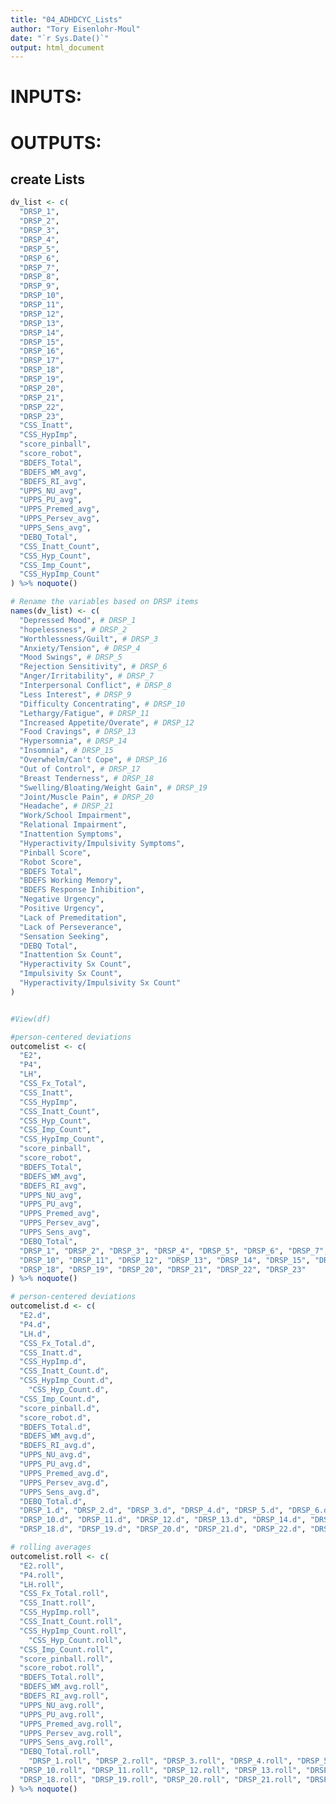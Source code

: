 ```yaml
---
title: "04_ADHDCYC_Lists"
author: "Tory Eisenlohr-Moul"
date: "`r Sys.Date()`"
output: html_document
---
```


# INPUTS: 
# OUTPUTS:


## create Lists
```r

dv_list <- c(
  "DRSP_1",
  "DRSP_2",
  "DRSP_3",
  "DRSP_4",
  "DRSP_5",
  "DRSP_6",
  "DRSP_7",
  "DRSP_8",
  "DRSP_9",
  "DRSP_10",
  "DRSP_11",
  "DRSP_12",
  "DRSP_13",
  "DRSP_14",
  "DRSP_15",
  "DRSP_16",
  "DRSP_17",
  "DRSP_18",
  "DRSP_19",
  "DRSP_20",
  "DRSP_21",
  "DRSP_22",
  "DRSP_23",
  "CSS_Inatt",
  "CSS_HypImp",
  "score_pinball",
  "score_robot",
  "BDEFS_Total",
  "BDEFS_WM_avg",
  "BDEFS_RI_avg",
  "UPPS_NU_avg",
  "UPPS_PU_avg",
  "UPPS_Premed_avg",
  "UPPS_Persev_avg",
  "UPPS_Sens_avg",
  "DEBQ_Total",
  "CSS_Inatt_Count",
  "CSS_Hyp_Count",
  "CSS_Imp_Count",
  "CSS_HypImp_Count"
) %>% noquote()

# Rename the variables based on DRSP items
names(dv_list) <- c(
  "Depressed Mood", # DRSP_1
  "hopelessness", # DRSP_2
  "Worthlessness/Guilt", # DRSP_3
  "Anxiety/Tension", # DRSP_4
  "Mood Swings", # DRSP_5
  "Rejection Sensitivity", # DRSP_6
  "Anger/Irritability", # DRSP_7
  "Interpersonal Conflict", # DRSP_8
  "Less Interest", # DRSP_9
  "Difficulty Concentrating", # DRSP_10
  "Lethargy/Fatigue", # DRSP_11
  "Increased Appetite/Overate", # DRSP_12
  "Food Cravings", # DRSP_13
  "Hypersomnia", # DRSP_14
  "Insomnia", # DRSP_15
  "Overwhelm/Can't Cope", # DRSP_16
  "Out of Control", # DRSP_17
  "Breast Tenderness", # DRSP_18
  "Swelling/Bloating/Weight Gain", # DRSP_19
  "Joint/Muscle Pain", # DRSP_20
  "Headache", # DRSP_21
  "Work/School Impairment", 
  "Relational Impairment",
  "Inattention Symptoms", 
  "Hyperactivity/Impulsivity Symptoms", 
  "Pinball Score",
  "Robot Score",
  "BDEFS Total",
  "BDEFS Working Memory",
  "BDEFS Response Inhibition",
  "Negative Urgency",
  "Positive Urgency",
  "Lack of Premeditation",
  "Lack of Perseverance",
  "Sensation Seeking",
  "DEBQ Total",
  "Inattention Sx Count",
  "Hyperactivity Sx Count",
  "Impulsivity Sx Count",
  "Hyperactivity/Impulsivity Sx Count"
)


#View(df)

#person-centered deviations
outcomelist <- c(
  "E2",
  "P4",
  "LH",
  "CSS_Fx_Total",
  "CSS_Inatt",
  "CSS_HypImp",
  "CSS_Inatt_Count",
  "CSS_Hyp_Count",
  "CSS_Imp_Count",
  "CSS_HypImp_Count",
  "score_pinball",
  "score_robot",
  "BDEFS_Total",
  "BDEFS_WM_avg",
  "BDEFS_RI_avg",
  "UPPS_NU_avg",
  "UPPS_PU_avg",
  "UPPS_Premed_avg",
  "UPPS_Persev_avg",
  "UPPS_Sens_avg",
  "DEBQ_Total",
  "DRSP_1", "DRSP_2", "DRSP_3", "DRSP_4", "DRSP_5", "DRSP_6", "DRSP_7", "DRSP_8", "DRSP_9", 
  "DRSP_10", "DRSP_11", "DRSP_12", "DRSP_13", "DRSP_14", "DRSP_15", "DRSP_16", "DRSP_17", 
  "DRSP_18", "DRSP_19", "DRSP_20", "DRSP_21", "DRSP_22", "DRSP_23"
) %>% noquote()

# person-centered deviations
outcomelist.d <- c(
  "E2.d",
  "P4.d",
  "LH.d",
  "CSS_Fx_Total.d",
  "CSS_Inatt.d",
  "CSS_HypImp.d",
  "CSS_Inatt_Count.d",
  "CSS_HypImp_Count.d",
    "CSS_Hyp_Count.d",
  "CSS_Imp_Count.d",
  "score_pinball.d",
  "score_robot.d",
  "BDEFS_Total.d",
  "BDEFS_WM_avg.d",
  "BDEFS_RI_avg.d",
  "UPPS_NU_avg.d",
  "UPPS_PU_avg.d",
  "UPPS_Premed_avg.d",
  "UPPS_Persev_avg.d",
  "UPPS_Sens_avg.d",
  "DEBQ_Total.d",
  "DRSP_1.d", "DRSP_2.d", "DRSP_3.d", "DRSP_4.d", "DRSP_5.d", "DRSP_6.d", "DRSP_7.d", "DRSP_8.d", "DRSP_9.d", 
  "DRSP_10.d", "DRSP_11.d", "DRSP_12.d", "DRSP_13.d", "DRSP_14.d", "DRSP_15.d", "DRSP_16.d", "DRSP_17.d", 
  "DRSP_18.d", "DRSP_19.d", "DRSP_20.d", "DRSP_21.d", "DRSP_22.d", "DRSP_23.d") %>% noquote()

# rolling averages
outcomelist.roll <- c(
  "E2.roll",
  "P4.roll",
  "LH.roll",
  "CSS_Fx_Total.roll",
  "CSS_Inatt.roll",
  "CSS_HypImp.roll",
  "CSS_Inatt_Count.roll",
  "CSS_HypImp_Count.roll",
    "CSS_Hyp_Count.roll",
  "CSS_Imp_Count.roll",
  "score_pinball.roll",
  "score_robot.roll",
  "BDEFS_Total.roll",
  "BDEFS_WM_avg.roll",
  "BDEFS_RI_avg.roll",
  "UPPS_NU_avg.roll",
  "UPPS_PU_avg.roll",
  "UPPS_Premed_avg.roll",
  "UPPS_Persev_avg.roll",
  "UPPS_Sens_avg.roll",
  "DEBQ_Total.roll",
    "DRSP_1.roll", "DRSP_2.roll", "DRSP_3.roll", "DRSP_4.roll", "DRSP_5.roll", "DRSP_6.roll", "DRSP_7.roll", "DRSP_8.roll", "DRSP_9.roll", 
  "DRSP_10.roll", "DRSP_11.roll", "DRSP_12.roll", "DRSP_13.roll", "DRSP_14.roll", "DRSP_15.roll", "DRSP_16.roll", "DRSP_17.roll", 
  "DRSP_18.roll", "DRSP_19.roll", "DRSP_20.roll", "DRSP_21.roll", "DRSP_22.roll", "DRSP_23.roll"
) %>% noquote()



```